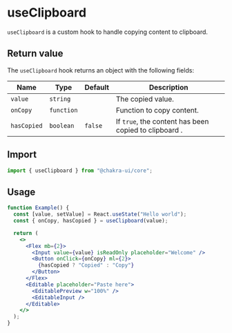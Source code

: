 
<Head key="useClipboard">
  <title key="tti">useClipboard hook</title>
</Head>

# useClipboard

`useClipboard` is a custom hook to handle copying content to clipboard.

## Return value

The `useClipboard` hook returns an object with the following fields:

| Name        | Type       | Default | Description                                           |
| ----------- | ---------- | ------- | ----------------------------------------------------- |
| `value`     | `string`   |         | The copied value.                                     |
| `onCopy`    | `function` |         | Function to copy content.                             |
| `hasCopied` | `boolean`  | `false` | If `true`, the content has been copied to clipboard . |

## Import

```js
import { useClipboard } from "@chakra-ui/core";
```

## Usage

```jsx
function Example() {
  const [value, setValue] = React.useState("Hello world");
  const { onCopy, hasCopied } = useClipboard(value);

  return (
    <>
      <Flex mb={2}>
        <Input value={value} isReadOnly placeholder="Welcome" />
        <Button onClick={onCopy} ml={2}>
          {hasCopied ? "Copied" : "Copy"}
        </Button>
      </Flex>
      <Editable placeholder="Paste here">
        <EditablePreview w="100%" />
        <EditableInput />
      </Editable>
    </>
  );
}
```

